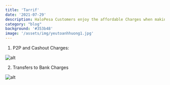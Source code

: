 ```yaml
---
title: 'Tarrif'
date: '2021-07-29'
description: HaloPesa Customers enjoy the affordable Charges when making various HaloPesa transactions.
category: "blog"
background: '#353b48'
image: '/assets/img/yeutoanhhuong1.jpg'
---
```


1. P2P and Cashout Charges:

![alt](https://i.imgur.com/JSipeLy.png)


2.	Transfers to Bank Charges


![alt](https://i.imgur.com/4vVnVOF.png)

